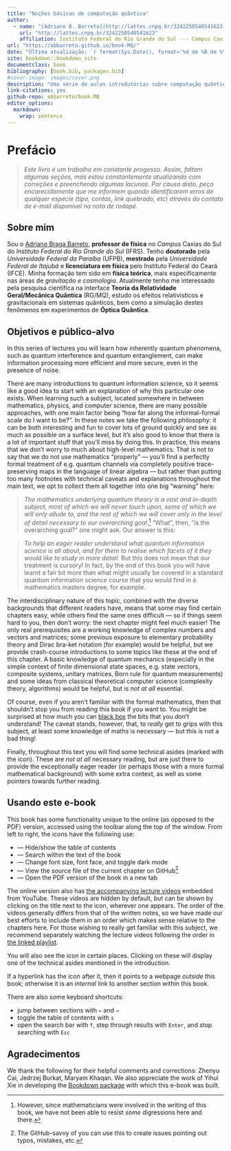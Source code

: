 ```yaml
---
title: "Noções básicas de computação quântica"
author:
  - name: "[Adriano B. Barreto](http://lattes.cnpq.br/3242250540541623)^[e-mail: adriano.barreto@caxias.ifrs.edu.br]"
    url: "http://lattes.cnpq.br/3242250540541623"
    affiliation: Instituto Federal do Rio Grande do Sul --- Campus Caxias do Sul
url: "https://abbarreto.github.io/book-MQ/"
date: "Última atualização: `r format(Sys.Date(), format='%d de %B de %Y')` [(histórico de mudanças)](https://github.com/abbarreto/book-MQ/commits/main)"
site: bookdown::bookdown_site
documentclass: book
bibliography: [book.bib, packages.bib]
#cover-image: images/cover.png
description: "Uma série de aulas introdutórias sobre computação quântica."
link-citations: yes
github-repo: abbarreto/book-MQ
editor_options: 
  markdown: 
    wrap: sentence
---
```


# Prefácio {-}

> *Este livro é um trabalho em constante progesso. Assim, faltam algumas seções, mas estou constantemente atualizando com correções e preenchendo algumas lacunas.* *Por causa disto, peço encarecidamente que me informem quando identificarem erros de qualquer espécie (tipo, contas, link quebrado, etc) através do contato de e-mail disponível na nota de rodapé.*

## Sobre mim {-}

Sou o [Adriano Braga Barreto](http://lattes.cnpq.br/3242250540541623), **professor de física** no *Campus* Caxias do Sul do _Instituto Federal do Rio Grande do Sul_ (IFRS). Tenho **doutorado** pela _Universidade Federal da Paraíba_ (UFPB), **mestrado** pela _Universidade Federal de Itajubá_ e **licenciatura em física** pelo Instituto Federal do Ceará (IFCE). Minha formação tem sido em **física teórica**, mais especificamente nas áreas de _gravitação e cosmologia_. Atualmente tenho me interessado pela pesquisa científica na interface **Teoria da Relatividade Geral/Mecânica Quântica** (RG/MQ), estudo os efeitos relativisticos e gravitacionais em sistemas quânticos, bem como a simulação destes fenômenos em experimentos de **Óptica Quântica**.


## Objetivos e público-alvo {-}

In this series of lectures you will learn how inherently quantum phenomena, such as quantum interference and quantum entanglement, can make information processing more efficient and more secure, even in the presence of noise.

There are many introductions to quantum information science, so it seems like a good idea to start with an explanation of why this particular one exists.
When learning such a subject, located somewhere in between mathematics, physics, and computer science, there are many possible approaches, with one main factor being "how far along the informal--formal scale do I want to be?".
In these notes we take the following philosophy: it can be both interesting and fun to cover lots of ground quickly and see as much as possible on a surface level, but it's also good to know that there is a lot of important stuff that you'll miss by doing this.
In practice, this means that we don't worry to much about high-level mathematics.
That is not to say that we do not use mathematics "properly" --- you'll find a perfectly formal treatment of e.g. quantum channels via completely positive trace-preserving maps in the language of linear algebra --- but rather than putting too many footnotes with technical caveats and explanations throughout the main text, we opt to collect them all together into one big "warning" here:

> *The mathematics underlying quantum theory is a vast and in-depth subject, most of which we will never touch upon, some of which we will only allude to, and the rest of which we will cover only in the level of detail necessary to our overarching goal*.[^index-1]
> "What", then, "is the overarching goal?" one might ask.
> Our answer is this:

[^index-1]: However, since mathematicians were involved in the writing of this book, we have not been able to resist *some* digressions here and there.

> *To help an eager reader understand what quantum information science is all about, and for them to realise which facets of it they would like to study in more detail*.
> But this does not mean that our treatment is cursory!
> In fact, by the end of this book you will have learnt a fair bit more than what might usually be covered in a standard quantum information science course that you would find in a mathematics masters degree, for example.

The interdisciplinary nature of this topic, combined with the diverse backgrounds that different readers have, means that some may find certain chapters easy, while others find the same ones difficult --- so if things seem hard to you, then don't worry: the next chapter might feel much easier!
The only real prerequisites are a working knowledge of complex numbers and vectors and matrices; some previous exposure to elementary probability theory and Dirac bra-ket notation (for example) would be helpful, but we provide crash-course introductions to some topics like these at the end of this chapter.
A basic knowledge of quantum mechanics (especially in the simple context of finite dimensional state spaces, e.g. state vectors, composite systems, unitary matrices, Born rule for quantum measurements) and some ideas from classical theoretical computer science (complexity theory, algorithms) would be helpful, but is *not at all* essential.

Of course, even if you aren't familiar with the formal mathematics, then that shouldn't stop you from reading this book if you want to.
You might be surprised at how much you can [black box](https://en.wikipedia.org/wiki/Black_box) the bits that you don't understand!
The caveat stands, however, that, to *really* get to grips with this subject, at least some knowledge of maths is necessary --- but this is not a bad thing!

Finally, throughout this text you will find some technical asides (marked with the <i class="fa fa-search-plus"></i> icon).
These are *not at all* necessary reading, but are just there to provide the exceptionally eager reader (or perhaps those with a more formal mathematical background) with some extra context, as well as some pointers towards further reading.

## Usando este e-book {.unnumbered}

<!-- TO-DO: print a warning if javascript is disabled in their browser, saying precisely what it is used for -->

This book has some functionality unique to the online (as opposed to the PDF) version, accessed using the toolbar along the top of the window.
From left to right, the icons have the following use:

-   <i class="fa fa-align-justify"></i> --- Hide/show the table of contents
-   <i class="fa fa-search"></i> --- Search within the text of the book
-   <i class="fa fa-font"></i> --- Change font size, font face, and toggle dark mode
-   <i class="fa fa-code"></i> --- View the source file of the current chapter on GitHub[^index-2]
-   <i class="fa fa-file-pdf-o"></i> --- Open the PDF version of the book in a new tab

[^index-2]: The GitHub-savvy of you can use this to create issues pointing out typos, mistakes, etc.

The online version also has [the accompanying lecture videos](https://www.youtube.com/playlist?list=PLkespgaZN4gmu0nWNmfMflVRqw0VPkCGH) embedded from YouTube.
These videos are hidden by default, but can be shown by clicking on the title next to the <i class="fa fa-video-camera"></i> icon, wherever one appears.
The order of the videos generally differs from that of the written notes, so we have made our best efforts to include them in an order which makes sense relative to the chapters here.
For those wishing to really get familiar with this subject, we recommend separately watching the lecture videos following the order in [the linked playlist](https://www.youtube.com/playlist?list=PLkespgaZN4gmu0nWNmfMflVRqw0VPkCGH).

You will also see the <i class="fa fa-search-plus"></i> icon in certain places.
Clicking on these will display one of the technical asides mentioned in the introduction.

If a hyperlink has the <a class="external-link"></a> icon after it, then it points to a webpage *outside* this book; otherwise it is an *internal* link to another section within this book.

There are also some keyboard shortcuts:

-   jump between sections with `←` and `→`
-   toggle the table of contents with `s`
-   open the search bar with `f`, step through results with `Enter`, and stop searching with `Esc`

## Agradecimentos {.unnumbered}

We thank the following for their helpful comments and corrections: Zhenyu Cai, Jedrzej Burkat, Maryam Khaqan.
We also appreciate the work of Yihui Xie in developing the [Bookdown package](https://bookdown.org/yihui/bookdown/) with which this e-book was built.
